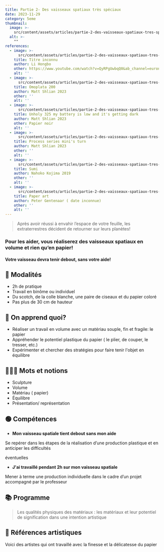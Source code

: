 ```yaml
---
title: Partie 2- Des vaisseaux spatiaux très spéciaux
date: 2023-11-29
category: 5eme
thumbnail:
  image: >-
    src/content/assets/articles/partie-2-des-vaisseaux-spatiaux-tres-speciaux/thumbnail/thumbnail.webp
  alt: >-
    ""
references:
  - image: >-
      src/content/assets/articles/partie-2-des-vaisseaux-spatiaux-tres-speciaux/references/0/0.webp
    title: Titre inconnu
    author: Li Hongbo
    other: https://www.youtube.com/watch?v=QyRPgUwbqQ0&ab_channel=euronews%28enfran%C3%A7ais%29
    alt: ''
  - image: >-
      src/content/assets/articles/partie-2-des-vaisseaux-spatiaux-tres-speciaux/references/1/1.webp
    title: Omoplata 200
    author: Matt Shlian 2023
    other: ''
    alt: ''
  - image: >-
      src/content/assets/articles/partie-2-des-vaisseaux-spatiaux-tres-speciaux/references/2/2.webp
    title: Unholy 325 my battery is low and it's getting dark
    author: Matt Shlian 2023
    other: Papier noir
    alt: ''
  - image: >-
      src/content/assets/articles/partie-2-des-vaisseaux-spatiaux-tres-speciaux/references/3/3.webp
    title: Process series mini's turn
    author: Matt Shlian 2023
    other: ''
    alt: ''
  - image: >-
      src/content/assets/articles/partie-2-des-vaisseaux-spatiaux-tres-speciaux/references/4/4.webp
    title: Sumi
    author: Nahoko Kojima 2019
    other: ''
    alt: ''
  - image: >-
      src/content/assets/articles/partie-2-des-vaisseaux-spatiaux-tres-speciaux/references/5/5.webp
    title: Paper art
    author: Peter Gentenaar ( date inconnue)
    other: ''
    alt: ''
---
```


> Après avoir réussi à envahir l’espace de votre feuille, les extraterrestres décident de retourner sur leurs planètes!

### Pour les aider, vous réaliserez des vaisseaux spatiaux en volume et rien qu’en papier!

#### Votre vaisseau devra tenir debout, sans votre aide!

## **💬 Modalités**

- 2h de pratique
- Travail en binôme ou individuel
- Du scotch, de la colle blanche, une paire de ciseaux et du papier coloré
- Pas plus de 30 cm de hauteur

## **🤔 On apprend quoi?**

- Réaliser un travail en volume avec un matériau souple, fin et fragile: le papier
- Appréhender le potentiel plastique du papier ( le plier, de couper, le tresser, etc.)
- Expérimenter et chercher des stratégies pour faire tenir l'objet en équilibre

## **👩🏼‍🏫 Mots et notions**

- Sculpture
- Volume
- Matériau ( papier)
- Équilibre
- Présentation/ représentation

## **🟢 Compétences**

- **Mon vaisseau spatiale tient debout sans mon aide**

Se repérer dans les étapes de la réalisation d’une production plastique et en anticiper les difficultés

éventuelles

- **J'ai travaillé pendant 2h sur mon vaisseau spatiale**

Mener à terme une production individuelle dans le cadre d’un projet accompagné par le professeur

## 📚 **Programme**

> Les qualités physiques des matériaux : les matériaux et leur potentiel de signification dans une intention artistique

## **👀 Références artistiques**

Voici des artistes qui ont travaillé avec la finesse et la délicatesse du papier
